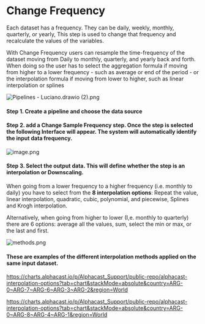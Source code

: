 # Change Frequency

Each dataset has a frequency. They can be daily, weekly, monthly, quarterly, or yearly, This step is used to change that frequency and recalculate the values of the variables.

With Change Frequency users can resample the time-frequency of the dataset moving from Daily to monthly, quarterly, and yearly back and forth. When doing so the user has to select the aggregation formula if moving from higher to a lower frequency - such as average or end of the period - or the interpolation formula if moving from lower to higher, such as linear interpolation or splines

![Pipelines - Luciano.drawio (2).png](https://alphacast-images.s3.us-west-2.amazonaws.com/next-s3-uploads/0308df9b-bcad-4d7e-93aa-b975321f6a02/Pipelines---Luciano.drawio-%282%29.png)

#### Step 1. Create a pipeline and choose the data source

#### Step 2. add a **Change Sample Frequency** step. Once the step is selected the following Interface will appear. The system will automatically identify the input data frequency. 

![image.png](https://alphacast-images.s3.us-west-2.amazonaws.com/next-s3-uploads/271a8678-8822-4df5-b1f0-c7be7d843a95/image.png)

#### Step 3. Select the output data. This will define whether the step is an interpolation or Downscaling.

When going from a lower frequency to a higher frequency (i.e. monthly to daily) you have to select from the **8 interpolation options**: Repeat the value, linear interpolation, quadratic, cubic, polynomial, and piecewise, Splines and Krogh interpolation.

Alternatively, when going from higher to lower (I,e. monthly to quarterly) there are 6 options: average all the values, sum, select the min or max, or the last and first.

![methods.png](https://alphacast-images.s3.us-west-2.amazonaws.com/next-s3-uploads/ab706eb7-a159-40b5-af70-cbb175248209/methods.png)

#### These are examples of the different interpolation methods applied on the same input dataset.

https://charts.alphacast.io/p/Alphacast_Support/public-repo/alphacast-interpolation-options?tab=chart&stackMode=absolute&country=ARG-0~ARG-7~ARG-6~ARG-3~ARG-2&region=World

https://charts.alphacast.io/p/Alphacast_Support/public-repo/alphacast-interpolation-options?tab=chart&stackMode=absolute&country=ARG-0~ARG-8~ARG-4~ARG-1&region=World
